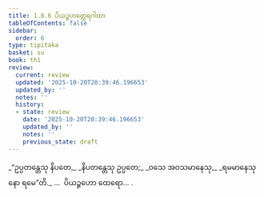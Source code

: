 ```yaml
---
title: 1.8.6 ပိယဉ္ဇဟတ္ထေရဂါထာ
tableOfContents: false
sidebar:
  order: 6
type: tipitaka
basket: su
book: th1
review:
  current: review
  updated: '2025-10-20T20:39:46.196653'
  updated_by: ''
  notes: ''
  history:
  - state: review
    date: '2025-10-20T20:39:46.196653'
    updated_by: ''
    notes: ''
    previous_state: draft
---
```



<DynamicBreadcrumb />


<ReviewStatus review={frontmatter.review} showDetails={true} />

<HypothesisAnnotation frontmatter={frontmatter} />

<Division number="76" book="th1" e="ch" v="19" p="236">

<Paragraph number="171" type="verses" book="th1">
_“ဥပ္ပတန္တေသု နိပတေ,_  
_နိပတန္တေသု ဥပ္ပတေ;_  
_ဝသေ အဝသမာနေသု,_  
_ရမမာနေသု နော ရမေ”တိ._  


</Paragraph>
</Division>

<Paragraph number="172" type="center" book="th1">
…  ပိယဉ္ဇဟော ထေရော… .
</Paragraph>